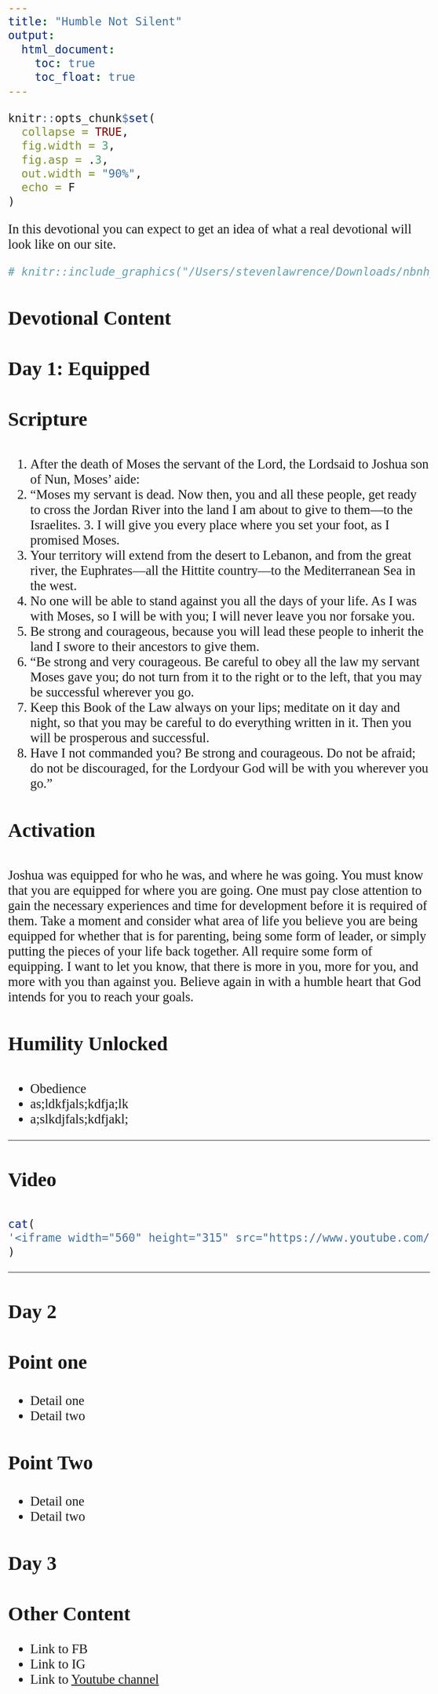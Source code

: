 ```yaml
---
title: "Humble Not Silent"
output: 
  html_document:
    toc: true
    toc_float: true
---
```


<style type="text/css">
  
/* Whole document: */
body  { 
  font-family: Arial Narrow;
  font-size: 20pt;
}
/* Headers */
h1,h2,h3,h4,h5,h6{
  font-size: 30pt;
 }
 
 @media screen and (min-width: 100px) and (max-width:768px) { 
    .video iframe {height:200px}
}
 
 /* TAB COLORS */
 
.color-tabs>.nav-pills>li:nth-child(1){
           background: #65C859;
           font-color: #000000;
           }
.color-tabs>.nav-pills>li:nth-child(2){
        background:red;
        }
.color-tabs>.nav-pills>li:nth-child(3){
        background:green
        }
.color-tabs>.nav-pills>li:nth-child(4){
       background:yellow;
       }
 
 
</style>

```r
knitr::opts_chunk$set(
  collapse = TRUE,
  fig.width = 3,
  fig.asp = .3,
  out.width = "90%",
  echo = F
)
```

In this devotional you can expect to get an idea of what a real devotional will look like on our site. 

```r

# knitr::include_graphics("/Users/stevenlawrence/Downloads/nbnhyouthparty.jpg")

```


## Devotional Content {.tabset .tabset-pills}


### Day 1: Equipped {.tabset .tabset-pills .tabset-fade .color-tabs}

#### Scripture

1. After the death of Moses the servant of the Lord, the Lordsaid to Joshua son of Nun, Moses’ aide: 
2. “Moses my servant is dead. Now then, you and all these people, get ready to cross the Jordan River into the land I am about to give to them—to the Israelites. 3. I will give you every place where you set your foot, as I promised Moses. 
4. Your territory will extend from the desert to Lebanon, and from the great river, the Euphrates—all the Hittite country—to the Mediterranean Sea in the west. 
5. No one will be able to stand against you all the days of your life. As I was with Moses, so I will be with you; I will never leave you nor forsake you. 
6. Be strong and courageous, because you will lead these people to inherit the land I swore to their ancestors to give them.
7. “Be strong and very courageous. Be careful to obey all the law my servant Moses gave you; do not turn from it to the right or to the left, that you may be successful wherever you go. 
8. Keep this Book of the Law always on your lips; meditate on it day and night, so that you may be careful to do everything written in it. Then you will be prosperous and successful. 
9. Have I not commanded you? Be strong and courageous. Do not be afraid; do not be discouraged, for the Lordyour God will be with you wherever you go.”

#### Activation
Joshua was equipped for who he was, and where he was going. You must know that you are equipped for where you are going. One must pay close attention to gain the necessary experiences and time for development before it is required of them. Take a moment and consider what area of life you believe you are being equipped for whether that is for parenting, being some form of leader, or simply putting the pieces of your life back together. All require some form of equipping. I want to let you know, that there is more in you, more for you, and more with you than against you. Believe again in with a humble heart that God intends for you to reach your goals.

#### Humility Unlocked
* Obedience
* as;ldkfjals;kdfja;lk
* a;slkdjfals;kdfjakl;

***
#### Video
```r
cat(
'<iframe width="560" height="315" src="https://www.youtube.com/embed/FZgVCdgLTYQ" title="YouTube video player" frameborder="0" allow="accelerometer; autoplay; clipboard-write; encrypted-media; gyroscope; picture-in-picture" allowfullscreen></iframe>'
)


```
***
### Day 2{.tabset .tabset-pills}

### Point one
* Detail one
* Detail two

### Point Two
* Detail one
* Detail two

## Day 3

## Other Content
- Link to FB
- Link to IG
- Link to [Youtube channel](https://www.youtube.com/channel/UCnJ8J2Py2yPHBZ42_EgM-Rw/videos)